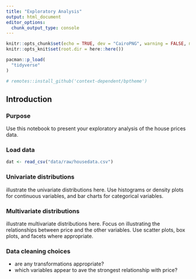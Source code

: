 ```yaml
---
title: "Exploratory Analysis"
output: html_document
editor_options: 
  chunk_output_type: console
---
```


```r
knitr::opts_chunk$set(echo = TRUE, dev = "CairoPNG", warning = FALSE, message = FALSE)
knitr::opts_knit$set(root.dir = here::here())
```

```r
pacman::p_load(
  "tidyverse"
)

# remotes::install_github('context-dependent/bptheme')
```


## Introduction

### Purpose

Use this notebook to present your exploratory analysis of the house prices data. 

### Load data


```r
dat <- read_csv("data/raw/housedata.csv")
```

### Univariate distributions

illustrate the univariate distributions here. Use histograms or density plots for continuous variables, and bar charts for categorical variables. 

### Multivariate distributions

illustrate multivariate distributions here. Focus on illustrating the relationships between price and the other variables. Use scatter plots, box plots, and facets where appropriate. 

### Data cleaning choices

- are any transformations appropriate? 
- which variables appear to ave the strongest relationship with price? 



